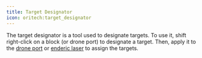```yaml
---
title: Target Designator
icon: oritech:target_designator
---
```


<ModAsset location="oritech:target_designator" />

The target designator is a tool used to designate targets. To use it, shift right-click on a block (or drone port) to designate a target. Then, apply it to the [drone port](../logistics/drone_port) or [enderic laser](../interaction/enderic_laser) to assign the targets.
